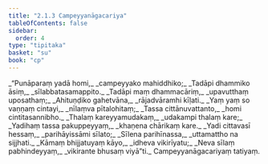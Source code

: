 ```yaml
---
title: "2.1.3 Campeyyanāgacariya"
tableOfContents: false
sidebar:
  order: 4
type: "tipitaka"
basket: "su"
book: "cp"
---
```



<DynamicBreadcrumb />

<Division number="20" book="cp" bookNo="21" page="400">

<Paragraph number="183" type="verses" book="cp">
_“Punāparaṃ yadā homi,_  
_campeyyako mahiddhiko;_  
_Tadāpi dhammiko āsiṃ,_  
_sīlabbatasamappito._  

</Paragraph>

</Division>
<Division number="21" book="cp" bookNo="21" page="400">

<Paragraph number="184" type="verses" book="cp">
_Tadāpi maṃ dhammacāriṃ,_  
_upavutthaṃ uposathaṃ;_  
_Ahituṇḍiko gahetvāna,_  
_rājadvāramhi kīḷati._  

</Paragraph>

</Division>
<Division number="22" book="cp" bookNo="21" page="401">

<Paragraph number="185" type="verses" book="cp">
_Yaṃ yaṃ so vaṇṇaṃ cintayi,_  
_nīlaṃva pītalohitaṃ;_  
_Tassa cittānuvattanto,_  
_homi cintitasannibho._  

</Paragraph>

</Division>
<Division number="23" book="cp" bookNo="21" page="401">

<Paragraph number="186" type="verses" book="cp">
_Thalaṃ kareyyamudakaṃ,_  
_udakampi thalaṃ kare;_  
_Yadihaṃ tassa pakuppeyyaṃ,_  
_khaṇena chārikaṃ kare._  

</Paragraph>

</Division>
<Division number="24" book="cp" bookNo="21" page="401">

<Paragraph number="187" type="verses" book="cp">
_Yadi cittavasī hessaṃ,_  
_parihāyissāmi sīlato;_  
_Sīlena parihīnassa,_  
_uttamattho na sijjhati._  

</Paragraph>

</Division>
<Division number="25" book="cp" bookNo="21" page="401">

<Paragraph number="188" type="verses" book="cp">
_Kāmaṃ bhijjatuyaṃ kāyo,_  
_idheva vikirīyatu;_  
_Neva sīlaṃ pabhindeyyaṃ,_  
_vikirante bhusaṃ viyā”ti._  


</Paragraph>
</Division>

<Paragraph number="189" type="center" book="cp">
Campeyyanāgacariyaṃ tatiyaṃ.
</Paragraph>